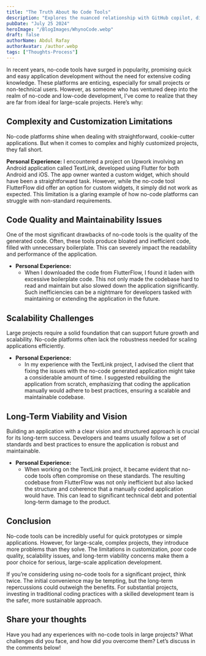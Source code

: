 ```yaml
---
title: "The Truth About No Code Tools"
description: "Explores the nuanced relationship with GitHub copilot, discussing both its benefits and drawbacks."
pubDate: "July 25 2024"
heroImage: "/BlogImages/WhynoCode.webp"
draft: false
authorName: Abdul Rafay
authorAvatar: /author.webp
tags: ["Thoughts-Process"]
---
```


In recent years, no-code tools have surged in popularity, promising quick and easy application development without the need for extensive coding knowledge. These platforms are enticing, especially for small projects or non-technical users. However, as someone who has ventured deep into the realm of no-code and low-code development, I've come to realize that they are far from ideal for large-scale projects. Here’s why:

## Complexity and Customization Limitations

No-code platforms shine when dealing with straightforward, cookie-cutter applications. But when it comes to complex and highly customized projects, they fall short.

**Personal Experience:**
I encountered a project on Upwork involving an Android application called TextLink, developed using Flutter for both Android and iOS. The app owner wanted a custom widget, which should have been a straightforward task. However, while the no-code tool FlutterFlow did offer an option for custom widgets, it simply did not work as expected. This limitation is a glaring example of how no-code platforms can struggle with non-standard requirements.

## Code Quality and Maintainability Issues

One of the most significant drawbacks of no-code tools is the quality of the generated code. Often, these tools produce bloated and inefficient code, filled with unnecessary boilerplate. This can severely impact the readability and performance of the application.

- **Personal Experience:**
  - When I downloaded the code from FlutterFlow, I found it laden with excessive boilerplate code. This not only made the codebase hard to read and maintain but also slowed down the application significantly. Such inefficiencies can be a nightmare for developers tasked with maintaining or extending the application in the future.

## Scalability Challenges

Large projects require a solid foundation that can support future growth and scalability. No-code platforms often lack the robustness needed for scaling applications efficiently.

- **Personal Experience:**
  - In my experience with the TextLink project, I advised the client that fixing the issues with the no-code generated application might take a considerable amount of time. I suggested rebuilding the application from scratch, emphasizing that coding the application manually would adhere to best practices, ensuring a scalable and maintainable codebase.

## Long-Term Viability and Vision

Building an application with a clear vision and structured approach is crucial for its long-term success. Developers and teams usually follow a set of standards and best practices to ensure the application is robust and maintainable.

- **Personal Experience:**
  - When working on the TextLink project, it became evident that no-code tools often compromise on these standards. The resulting codebase from FlutterFlow was not only inefficient but also lacked the structure and coherence that a manually coded application would have. This can lead to significant technical debt and potential long-term damage to the product.

## Conclusion

No-code tools can be incredibly useful for quick prototypes or simple applications. However, for large-scale, complex projects, they introduce more problems than they solve. The limitations in customization, poor code quality, scalability issues, and long-term viability concerns make them a poor choice for serious, large-scale application development.

If you’re considering using no-code tools for a significant project, think twice. The initial convenience may be tempting, but the long-term repercussions could outweigh the benefits. For substantial projects, investing in traditional coding practices with a skilled development team is the safer, more sustainable approach.

## Share your thoughts

Have you had any experiences with no-code tools in large projects? What challenges did you face, and how did you overcome them? Let’s discuss in the comments below!
